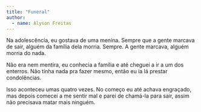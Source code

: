 ```yaml
---
title: "Funeral"
author: 
  - name: Alyson Freitas
---
```


Na adolescência, eu gostava de uma menina. Sempre que a gente marcava de sair, alguém da família dela morria. Sempre. A gente marcava, alguém morria do nada. 

Não era nem mentira, eu conhecia a família e até cheguei a ir a um dos enterros. Não tinha nada pra fazer mesmo, então eu ia lá prestar condolências. 

Isso aconteceu umas quatro vezes. No começo eu até achava engraçado, mas depois comecei a me sentir mal e parei de chamá-la para sair, assim não precisava matar mais ninguém.

<a href="https://instagram.com/alysonfreitas"><i class="bi bi-instagram"></i></a>